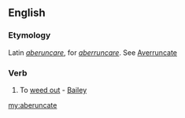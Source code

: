 ==English==

===Etymology===
Latin ''[[aberuncare]]'', for ''[[aberruncare]]''. See [[averruncate|Averruncate]]

===Verb===
{{en-verb|aberuncat|ing}}

# {{obsolete}} {{transitive}} To [[weed out]] - [[Bailey]] <!--who is Bailey?-->

[[my:aberuncate]]